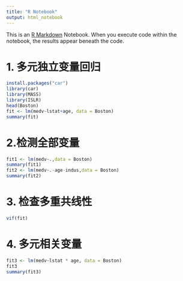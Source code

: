 ```yaml
---
title: "R Notebook"
output: html_notebook
---
```


This is an [R Markdown](http://rmarkdown.rstudio.com) Notebook. When you execute code within the notebook, the results appear beneath the code. 

# 1. 多元独立变量回归
```r
install.packages("car")
library(car)
library(MASS)
library(ISLR)
head(Boston)
fit <- lm(medv~lstat+age, data = Boston)
summary(fit)
```

# 2.检测全部变量
```R
fit1 <- lm(medv~.,data = Boston)
summary(fit1)
fit2 <- lm(medv~.-age-indus,data = Boston)
summary(fit2)

```
# 3. 检查多重共线性
```R

vif(fit)
```
# 4. 多元相关变量
```R
fit3 <- lm(medv~lstat * age, data = Boston)
fit3
summary(fit3)
```
